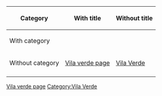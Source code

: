 {|
|-
! Category
! With title
! Without title
|-
! With category
| [[Category:Vila Verde|Vila verde page]]
| [[Category:Vila Verde]]
|-
! Without category
| [[Vila Verde|Vila verde page]]
| [[Vila Verde]]
|-
|}